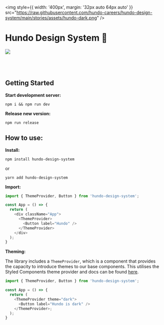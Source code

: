 
<Meta title="Docs/Introduction" />

<img
  style={{ width: '400px', margin: '32px auto 64px auto' }}
  src="https://raw.githubusercontent.com/hundo-careers/hundo-design-system/main/stories/assets/hundo-dark.png"
/>

# Hundo Design System 🎨
<img src="https://img.shields.io/npm/v/hundo-design-system.svg" />

<br/>
<br/>
<br/>
<br/>


## Getting Started

__Start development server:__
```shell
npm i && npm run dev
```

__Release new version:__
```shell
npm run release
```

## How to use:

__Install:__ 
```shell
npm install hundo-design-system
```

or 

```shell
yarn add hundo-design-system
```

__Import:__ 
```js
import { ThemeProvider, Button } from 'hundo-design-system';

const App = () => {
  return (
    <div className="App">
      <ThemeProvider>
        <Button label="Hundo" />
      </ThemeProvider>
    </div>
  );
}
```

__Theming:__ 

The library includes a `ThemeProvider`, which is a component that provides the capacity to introduce themes to our base components. This utilises the Styled Components theme provider and docs can be found [here](https://styled-components.com/docs/advanced#theming).


```js
import { ThemeProvider, Button } from 'hundo-design-system';

const App = () => {
  return (
    <ThemeProvider theme="dark">
      <Button label="Hundo is dark" />
    </ThemeProvider>;
  );
}
```
